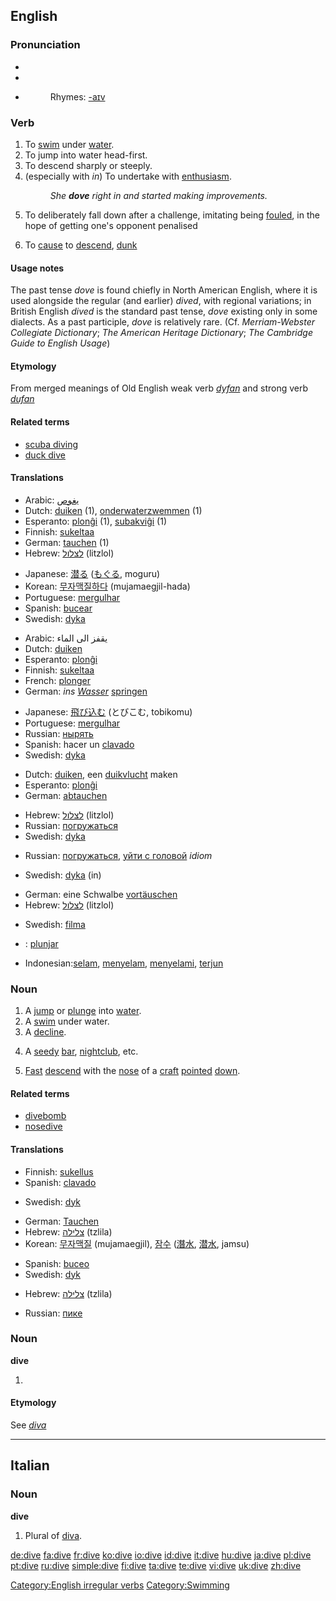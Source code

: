 ==English==

===Pronunciation===
* {{SAMPA|/"daIv/}}
* {{IPA|/ˈdaɪv/}}
* {{audio|en-us-dive.ogg|Audio (US)}}
*: Rhymes: [[Rhymes:English:-aɪv|-aɪv]]

===Verb===
{{en-verb|dives|diving|''' [[dived]]''' or '''[[dove]]'''}}

# To [[swim]] under [[water]].
# To jump into water head-first.
# To descend sharply or steeply.
# (especially with ''in'') To undertake with [[enthusiasm]].
#: ''She '''dove''' right in and started making improvements.''
# {{sport}} To deliberately fall down after a challenge, imitating being [[foul]]ed, in the hope of getting one's opponent penalised
# To [[cause]] to [[descend]], [[dunk]]

====Usage notes====
The past tense ''dove'' is found chiefly in North American English, where it is used alongside the regular (and earlier) ''dived'', with regional variations; in British English ''dived'' is the standard past tense, ''dove'' existing only in some dialects.  As a past participle, ''dove'' is relatively rare. (Cf. ''Merriam-Webster Collegiate Dictionary''; ''The American Heritage Dictionary''; ''The Cambridge Guide to English Usage'')

====Etymology====
{{rfc-level|Etymology not at level 3}}
From merged meanings of Old English weak verb ''[[dyfan]]'' and strong verb ''[[dufan]]''

====Related terms====
* [[scuba diving]]
* [[duck dive]]

====Translations====
{{trans-top|to swim under water}}
* Arabic: [[يغوص]]
* Dutch: [[duiken]] (1), [[onderwaterzwemmen]] (1)
* Esperanto: [[plonĝi]] (1), [[subakviĝi]] (1)
* Finnish: [[sukeltaa]]
* German: [[tauchen]] (1)
* Hebrew: [[לצלול]] (litzlol)
{{trans-mid}}
* Japanese: [[潜る]] ([[もぐる]], moguru)
* Korean: [[무자맥질|무자맥질하다]] (mujamaegjil-hada)
* Portuguese: [[mergulhar]]
* Spanish: [[bucear]]
* Swedish: [[dyka]]
{{trans-bottom}}

{{trans-top|jump into water}}
* Arabic: يقفز الى الماء
* Dutch: [[duiken]]
* Esperanto: [[plonĝi]]
* Finnish: [[sukeltaa]]
* French: [[plonger]]
* German: ''ins [[Wasser]]'' [[springen]]
{{trans-mid}}
* Japanese: [[飛び込む]] (とびこむ, tobikomu)
* Portuguese: [[mergulhar]]
* Russian: [[нырять]]
* Spanish: hacer un [[clavado]]
* Swedish: [[dyka]]
{{trans-bottom}}

{{trans-top|to descend}}
* Dutch: [[duiken]], een [[duikvlucht]] maken
* Esperanto: [[plonĝi]]
* German: [[abtauchen]]
{{trans-mid}}
* Hebrew: [[לצלול]] (litzlol)
* Russian: [[погружаться]]
* Swedish: [[dyka]]
{{trans-bottom}}

{{trans-top|undertake enthusiastically}}
* Russian: [[погружаться]], [[уйти с головой]] ''idiom''
{{trans-mid}}
* Swedish: [[dyka]] (in)
{{trans-bottom}}

{{trans-top|Imitate a foul}}
* German: eine Schwalbe [[vortäuschen]]
* Hebrew: [[לצלול]] (litzlol)
{{trans-mid}}
* Swedish: [[filma]]
{{trans-bottom}}

{{checktrans}} <!--The definitions have changed since these translations were added. Please place them in their proper locations and *combine the two sets of verb definitions*-->
* {{ttbc|Ido}}: [[plunjar]]
* Indonesian:[[selam]], [[selam|menyelam]], [[selam|menyelami]], [[terjun]]

===Noun===
{{en-noun}}

# A [[jump]] or [[plunge]] into [[water]].
# A [[swim]] under water.
# A [[decline]].
# {{slang}} A [[seedy]] [[bar]], [[nightclub]], etc.
# {{aviation}} [[fast|Fast]] [[descend]] with the [[nose]] of a [[craft]] [[pointed]] [[down]].

====Related terms====
* [[divebomb]]
* [[nosedive]]

====Translations====
{{trans-top|a jump into water}}
* Finnish: [[sukellus]]
* Spanish: [[clavado]]
{{trans-mid}}
* Swedish: [[dyk]] {{n}}
{{trans-bottom}}

{{trans-top|a swim under water}}
* German: [[Tauchen]] {{n}}
* Hebrew: [[צלילה]] (tzlila) {{f}}
* Korean: [[무자맥질]] (mujamaegjil), [[잠수]] ([[潛水]], [[潜水]], jamsu)
{{trans-mid}}
* Spanish: [[buceo]]
* Swedish: [[dyk]] {{n}}
{{trans-bottom}}

{{trans-top|a decline}}
{{trans-mid}}
{{trans-bottom}}

{{trans-top|seedy bar}}
{{trans-mid}}
{{trans-bottom}}

{{trans-top|aviation}}
* Hebrew: [[צלילה]] (tzlila) {{f}}
{{trans-mid}}
* Russian: [[пике]] {{n}}
{{trans-bottom}}

===Noun===
'''dive'''

# {{plural of|[[diva]]}}

====Etymology====
See ''[[diva]]''

[[Category:English irregular verbs]]

----

==Italian==

===Noun===
'''dive''' {{f}} {{p}}

# Plural of [[diva]].

[[Category:Swimming]]

[[de:dive]]
[[fa:dive]]
[[fr:dive]]
[[ko:dive]]
[[io:dive]]
[[id:dive]]
[[it:dive]]
[[hu:dive]]
[[ja:dive]]
[[pl:dive]]
[[pt:dive]]
[[ru:dive]]
[[simple:dive]]
[[fi:dive]]
[[ta:dive]]
[[te:dive]]
[[vi:dive]]
[[uk:dive]]
[[zh:dive]]